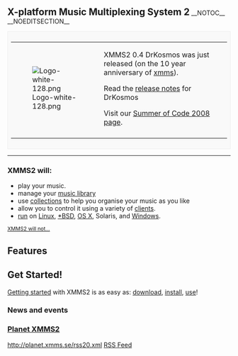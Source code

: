 <span style="font-size: 150%; font-weight: bold;">X-platform Music Multiplexing System 2</span>
__NOTOC__
__NOEDITSECTION__
<div style="border: 1px solid #eee; background: #f9f9f9; padding: 0.5em">
{|
|-
|[[Image:Logo-white-128.png]]
|XMMS2 0.4 DrKosmos was just released (on the 10 year anniversary of [http://www.xmms.org/ xmms]).

Read the [[Release:DrKosmos |release notes]] for DrKosmos

Visit our [[Summer_of_Code_2008|Summer of Code 2008 page]].
|-
|}
</div>

<hr/>
<div class="split-half">

=== XMMS2 will: ===
* play your music.
* manage your [[The Medialib|music library]]
* use [[collections]] to help you organise your music as you like
* allow you to control it using a variety of [[XMMS2 Clients|clients]].
* [[Project Status#XMMS2_Platform_Support_Status|run]] on [[Download_XMMS2#Linux|Linux]], [[Download_XMMS2#BSD|*BSD]], [[Download_XMMS2#MacOSX|OS X]], Solaris, and [[Download_XMMS2#Windows|Windows]].

<small>[[what XMMS2 will not do | XMMS2 will not...]]</small>
== Features ==
{{FeatureList}}

== Get Started! ==
[[Getting Started|Getting started]] with XMMS2 is as easy as: [[Download XMMS2|download]], [[Install instructions|install]], [[Using the application|use]]!

</div>

<div class="split-half">
<!-- i've got an idea.. let's replace this with a web 2.0 style jumble of irregularly sized tags! -->

=== News and events ===
<!-- placeholder for important announcements -->
{{ShortNews}}

=== [http://planet.xmms.se Planet XMMS2] ===
<feed items="5" showdesc="false" showtitle="false">http://planet.xmms.se/rss20.xml</feed>
[http://planet.xmms.se/rss20.xml RSS Feed]
</div>

<div class="visualClear"></div>
<!-- placeholder for more stuff after the 2 columns -->